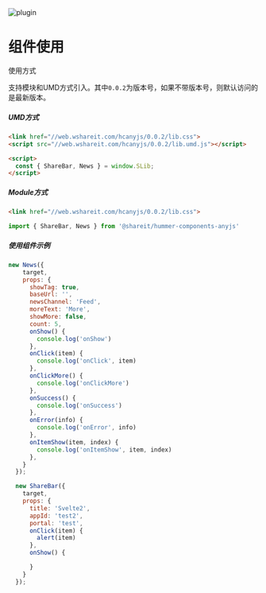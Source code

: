 
<Meta title="Docs/Guidebook" />

<style>{`
  .subheading {
    --mediumdark: '#999999';
    font-weight: 900;
    font-size: 20px;
    color: #333;
    letter-spacing: 6px;
    line-height: 24px;
    text-transform: uppercase;
    margin-bottom: 12px;
    margin-top: 40px;
  }

  .link-list {
    display: grid;
    grid-template-columns: 1fr;
    grid-template-rows: 1fr 1fr;
    row-gap: 10px;
  }

  @media (min-width: 620px) {
    .link-list {
      row-gap: 20px;
      column-gap: 20px;
      grid-template-columns: 1fr 1fr;
    }
  }

  @media all and (-ms-high-contrast:none) {
  .link-list {
      display: -ms-grid;
      -ms-grid-columns: 1fr 1fr;
      -ms-grid-rows: 1fr 1fr;
    }
  }

  .link-item {
    display: block;
    padding: 20px 30px 20px 15px;
    border: 1px solid #00000010;
    border-radius: 5px;
    transition: background 150ms ease-out, border 150ms ease-out, transform 150ms ease-out;
    color: #333333;
    display: flex;
    align-items: flex-start;
  }

  .link-item:hover {
    border-color: #1EA7FD50;
    transform: translate3d(0, -3px, 0);
    box-shadow: rgba(0, 0, 0, 0.08) 0 3px 10px 0;
  }

  .link-item:active {
    border-color: #1EA7FD;
    transform: translate3d(0, 0, 0);
  }

  .link-item strong {
    font-weight: 700;
    display: block;
    margin-bottom: 2px;
  }
  
  .link-item img {
    height: 40px;
    width: 40px;
    margin-right: 15px;
    flex: none;
  }

  .link-item span {
    font-size: 14px;
    line-height: 20px;
  }

  .tip {
    display: inline-block;
    border-radius: 1em;
    font-size: 11px;
    line-height: 12px;
    font-weight: 700;
    background: #E7FDD8;
    color: #66BF3C;
    padding: 4px 12px;
    margin-right: 10px;
    vertical-align: top;
  }

  .tip-wrapper {
    font-size: 13px;
    line-height: 20px;
    margin-top: 40px;
    margin-bottom: 40px;
  }

  .tip-wrapper code {
    font-size: 12px;
    display: inline-block;
  }

`}</style>

<span>
  <img src={Flow} alt="plugin" />
  <h1>组件使用</h1>
</span>


<div className="subheading">使用方式</div>

支持模块和UMD方式引入。其中`0.0.2`为版本号，如果不带版本号，则默认访问的是最新版本。


##### UMD方式

```html
<link href="//web.wshareit.com/hcanyjs/0.0.2/lib.css">
<script src="//web.wshareit.com/hcanyjs/0.0.2/lib.umd.js"></script>

<script>
  const { ShareBar, News } = window.SLib;
</script>
```

##### Module方式

```html
<link href="//web.wshareit.com/hcanyjs/0.0.2/lib.css">
```

```javascript
import { ShareBar, News } from '@shareit/hummer-components-anyjs'

```

##### 使用组件示例

```javascript
new News({
    target,
    props: {
      showTag: true,
      baseUrl: '',
      newsChannel: 'Feed',
      moreText: 'More',
      showMore: false,
      count: 5,
      onShow() {
        console.log('onShow')
      },
      onClick(item) {
        console.log('onClick', item)
      },
      onClickMore() {
        console.log('onClickMore')
      },
      onSuccess() {
        console.log('onSuccess')
      },
      onError(info) {
        console.log('onError', info)
      },
      onItemShow(item, index) {
        console.log('onItemShow', item, index)
      },
    }
  });

  new ShareBar({
    target,
    props: {
      title: 'Svelte2',
      appId: 'test2',
      portal: 'test',
      onClick(item) {
        alert(item)
      },
      onShow() {

      }
    }
  });
```